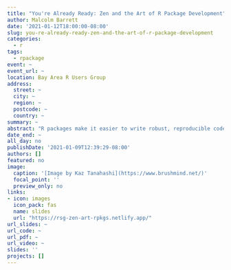 ```yaml
---
title: "You're Already Ready: Zen and the Art of R Package Development"
author: Malcolm Barrett
date: '2021-01-12T18:00:00-08:00'
slug: you-re-already-ready-zen-and-the-art-of-r-package-development
categories:
  - r
tags:
  - rpackage
event: ~
event_url: ~
location: Bay Area R Users Group
address:
  street: ~
  city: ~
  region: ~
  postcode: ~
  country: ~
summary: ~
abstract: "R packages make it easier to write robust, reproducible code, and modern tools in R development like usethis make it easy to work with packages. When you write R packages, you also unlock a whole ecosystem of tools that will make it easier to test, document, and share your code. Despite these benefits, many believe package development is too advanced for them or that they have nothing to offer. A fundamental belief in Zen is that you are already complete, that you already have everything you need. I’ll talk about why your project is already an R package, why you’re already an R package developer, and why you already have the skills to walk the path of development."
date_end: ~
all_day: no
publishDate: '2021-01-09T12:39:29-08:00'
authors: []
featured: no
image:
  caption: '[Image by Kaz Tanahashi](https://www.brushmind.net/)'
  focal_point: ''
  preview_only: no
links:
- icon: images
  icon_pack: fas
  name: slides
  url: "https://rsg-zen-art-rpkgs.netlify.app/"
url_slides: ~
url_code: ~
url_pdf: ~
url_video: ~
slides: ''
projects: []
---
```


